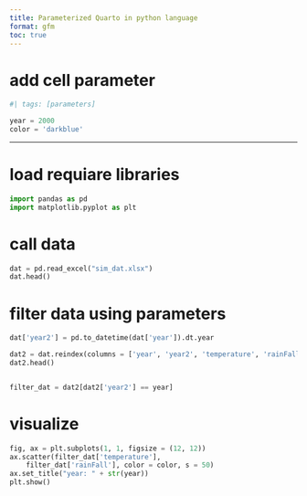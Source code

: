 ```yaml
---
title: Parameterized Quarto in python language
format: gfm 
toc: true
---
```





# add cell parameter 

```python
#| tags: [parameters]

year = 2000
color = 'darkblue'

```

***


# load requiare libraries 

```python
import pandas as pd 
import matplotlib.pyplot as plt 

```


# call data 

```python

dat = pd.read_excel("sim_dat.xlsx")
dat.head()
```



# filter data using parameters

```python

dat['year2'] = pd.to_datetime(dat['year']).dt.year

dat2 = dat.reindex(columns = ['year', 'year2', 'temperature', 'rainFall'])
dat2.head()



```



```python

filter_dat = dat2[dat2['year2'] == year]
```


# visualize 

```python

fig, ax = plt.subplots(1, 1, figsize = (12, 12))
ax.scatter(filter_dat['temperature'], 
    filter_dat['rainFall'], color = color, s = 50)
ax.set_title("year: " + str(year))
plt.show() 
```